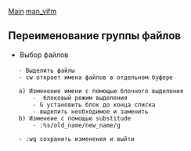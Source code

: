 [[index|Main]]
[[man_vifm]]

== Переименование группы файлов ==

* Выбор файлов
    - Выделить файлы <S-v>
    - cw откроет имена файлов в отдельном буфере
     
    a) Изменение имени с помощью блочного выделения
        - <C-v> блоковый режим выделения
        - G установить блок до конца списка
        - выделить необходимое и заменить
    b) Изменеие с помощью substitude
        - :%s/old_name/new_name/g
    
    - :wq сохранить изменения и выйти
       
